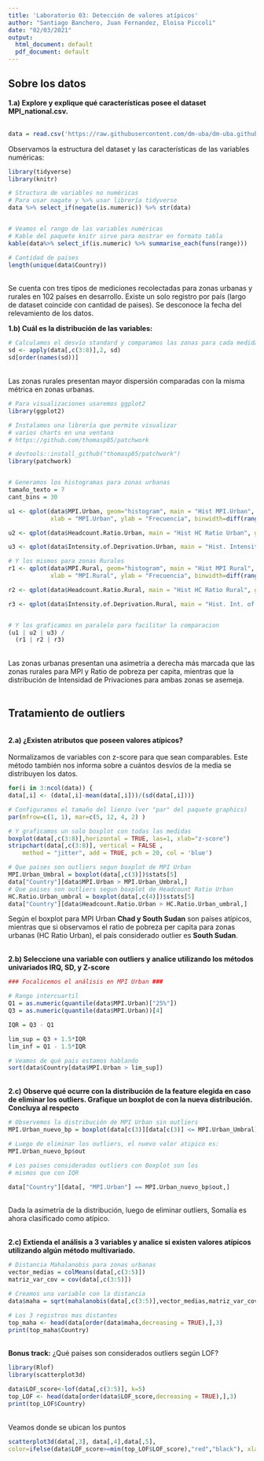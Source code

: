 ```yaml
---
title: 'Laboratorio 03: Detección de valores atípicos'
author: "Santiago Banchero, Juan Fernandez, Eloisa Piccoli"
date: "02/03/2021"
output:
  html_document: default
  pdf_document: default
---
```


## Sobre los datos

**1.a) Explore y explique qué características posee el dataset MPI_national.csv.**
<br />
<br />


```r
data = read.csv('https://raw.githubusercontent.com/dm-uba/dm-uba.github.io/master/2021/laboratorios/LAB03/MPI_national.csv', sep = ",",header = TRUE)

```

Observamos la estructura del dataset y las características de las variables numéricas:

```r
library(tidyverse)
library(knitr)

# Structura de variables no numéricas
# Para usar nagate y %>% usar librería tidyverse
data %>% select_if(negate(is.numeric)) %>% str(data)


# Veamos el rango de las variables numéricas
# Kable del paquete knitr sirve para mostrar en formato tabla
kable(data%>% select_if(is.numeric) %>% summarise_each(funs(range)))

# Cantidad de paises
length(unique(data$Country))

```

<br />
Se cuenta con tres tipos de mediciones recolectadas para zonas urbanas y rurales en 102 países en desarrollo. 
Existe un solo registro por país (largo de dataset coincide con cantidad de paises). Se desconoce la fecha del relevamiento de los datos.
<br />

**1.b) Cuál es la distribución de las variables:**

```r
# Calculamos el desvío standard y comparamos las zonas para cada medida
sd <- apply(data[,c(3:8)],2, sd)
sd[order(names(sd))]

```
<br/>
Las zonas rurales presentan mayor dispersión comparadas con la misma métrica en zonas urbanas.
<br/>
```r
# Para visualizaciones usaremos ggplot2
library(ggplot2)

# Instalamos una librería que permite visualizar
# varios charts en una ventana
# https://github.com/thomasp85/patchwork

# devtools::install_github("thomasp85/patchwork")
library(patchwork)


# Generamos los histogramas para zonas urbanas
tamaño_texto = 7
cant_bins = 30

u1 <- qplot(data$MPI.Urban, geom="histogram", main = "Hist MPI.Urban",  
            xlab = "MPI.Urban", ylab = "Frecuencia", binwidth=diff(range(data$MPI.Urban))/cant_bins) + theme(text = element_text(size = tamaño_texto))

u2 <- qplot(data$Headcount.Ratio.Urban, main = "Hist HC Ratio Urban", geom="histogram", xlab = "Headcount Ratio Urban", ylab = "Frecuencia", binwidth=diff(range(data$Headcount.Ratio.Urban))/cant_bins) + theme(text = element_text(size = tamaño_texto))

u3 <- qplot(data$Intensity.of.Deprivation.Urban, main = "Hist. Intensity of Depr. Urban", geom="histogram",  xlab = "Intensity of Depr. Urban", ylab = "Frecuencia",binwidth=diff(range(data$Intensity.of.Deprivation.Urban))/cant_bins) + theme(text = element_text(size = tamaño_texto))

# Y los mismos para zonas Rurales
r1 <- qplot(data$MPI.Rural, geom="histogram", main = "Hist MPI Rural",  
            xlab = "MPI.Rural", ylab = "Frecuencia", binwidth=diff(range(data$MPI.Rural))/cant_bins) + theme(text = element_text(size = tamaño_texto))

r2 <- qplot(data$Headcount.Ratio.Rural, main = "Hist HC Ratio Rural", geom="histogram", xlab = "Headcount Ratio Rural", ylab = "Frecuencia", binwidth=diff(range(data$Headcount.Ratio.Rural))/cant_bins) + theme(text = element_text(size = tamaño_texto))

r3 <- qplot(data$Intensity.of.Deprivation.Rural, main = "Hist. Int. of Depr. Rural", geom="histogram",  xlab = "Intensity of Depr. Rural", ylab = "Frecuencia",binwidth=diff(range(data$Intensity.of.Deprivation.Rural))/cant_bins) + theme(text = element_text(size = tamaño_texto))


# Y los graficamos en paralelo para facilitar la comparacion
(u1 | u2 | u3) /
  (r1 | r2 | r3)
```
<br/>
Las zonas urbanas presentan una asimetría a derecha más marcada que las zonas rurales para MPI y Ratio de pobreza per capita, mientras que la distribución de Intensidad de Privaciones para ambas zonas se asemeja.
<br />
<br />

## Tratamiento de outliers

<br/>
**2.a) ¿Existen atributos que poseen valores atípicos? **
<br/>
<br/>
Normalizamos de variables con z-score para que sean comparables. Este método también nos informa sobre a cuántos desvíos de la media se distribuyen los datos.
<br/>
```r

for(i in 3:ncol(data)) {
data[,i] <- (data[,i]-mean(data[,i]))/(sd(data[,i]))}

# Configuramos el tamaño del lienzo (ver "par" del paquete graphics)
par(mfrow=c(1, 1), mar=c(5, 12, 4, 2) ) 

# Y graficamos un solo boxplot con todas las medidas
boxplot(data[,c(3:8)],horizontal = TRUE, las=1, xlab="z-score")
stripchart(data[,c(3:8)], vertical = FALSE ,
    method = "jitter", add = TRUE, pch = 20, col = 'blue')

```

```r
# Que paises son outliers segun boxplot de MPI Urban
MPI.Urban_Umbral = boxplot(data[,c(3)])$stats[5]
data["Country"][data$MPI.Urban > MPI.Urban_Umbral,]
# Que paises son outliers segun boxplot de Headcount Ratio Urban
HC.Ratio.Urban_umbral = boxplot(data[,c(4)])$stats[5]
data["Country"][data$Headcount.Ratio.Urban > HC.Ratio.Urban_umbral,]

```

Según el boxplot para MPI Urban **Chad y South Sudan** son países atípicos, mientras que si observamos el ratio de pobreza per capita para zonas urbanas (HC Ratio Urban), el país considerado outlier es **South Sudan**. 



<br/>
**2.b) Seleccione una variable con outliers y analice utilizando los métodos univariados IRQ, SD, y Z-score**
<br/>
```r
### Focalicemos el análisis en MPI Urban ###

# Rango intercuartil
Q1 = as.numeric(quantile(data$MPI.Urban)["25%"])
Q3 = as.numeric(quantile(data$MPI.Urban))[4]

IQR = Q3 - Q1

lim_sup = Q3 + 1.5*IQR
lim_inf = Q1 - 1.5*IQR

# Veamos de qué pais estamos hablando
sort(data$Country[data$MPI.Urban > lim_sup]) 
```
<br/>
**2.c) Observe qué ocurre con la distribución de la feature elegida en caso de eliminar los outliers. Grafique un boxplot de con la nueva distribución. Concluya al respecto**
<br />

```r

# Observemos la distribución de MPI Urban sin outliers
MPI.Urban_nuevo_bp = boxplot(data[c(3)][data[c(3)] <= MPI.Urban_Umbral],main="MPI Urban sin outliers", ylab="z-score", xlab="MPI Urban acotada") 

# Luego de eliminar los outliers, el nuevo valor atipico es:
MPI.Urban_nuevo_bp$out

# Los paises considerados outliers con Boxplot son los 
# mismos que con IQR

data["Country"][data[, "MPI.Urban"] == MPI.Urban_nuevo_bp$out,]

```
<br />
Dada la asimetría de la distribución, luego de eliminar outliers, Somalía es ahora clasificado como atípico. 
<br />
<br/>

**2.c) Extienda el análisis a 3 variables y analice si existen valores atípicos utilizando algún método multivariado.**
<br />

```r

# Distancia Mahalanobis para zonas urbanas
vector_medias = colMeans(data[,c(3:5)]) 
matriz_var_cov = cov(data[,c(3:5)])

# Creamos una variable con la distancia
data$maha = sqrt(mahalanobis(data[,c(3:5)],vector_medias,matriz_var_cov))

# Los 3 registros mas distantes
top_maha <- head(data[order(data$maha,decreasing = TRUE),],3)
print(top_maha$Country)
```
<br/>
**Bonus track:** ¿Qué países son considerados outliers según LOF?
<br/>
```r

library(Rlof)
library(scatterplot3d)

data$LOF_score<-lof(data[,c(3:5)], k=5) 
top_LOF <- head(data[order(data$LOF_score,decreasing = TRUE),],3) 
print(top_LOF$Country)

```
<br/>
Veamos donde se ubican los puntos
<br/>
```r

scatterplot3d(data[,3], data[,4],data[,5], 
color=ifelse(data$LOF_score>=min(top_LOF$LOF_score),"red","black"), xlab="z-score MPI Urban",ylab="z-score HC Ratio Urban",zlab="z-score Intensity of Deprivation Urban")

```

